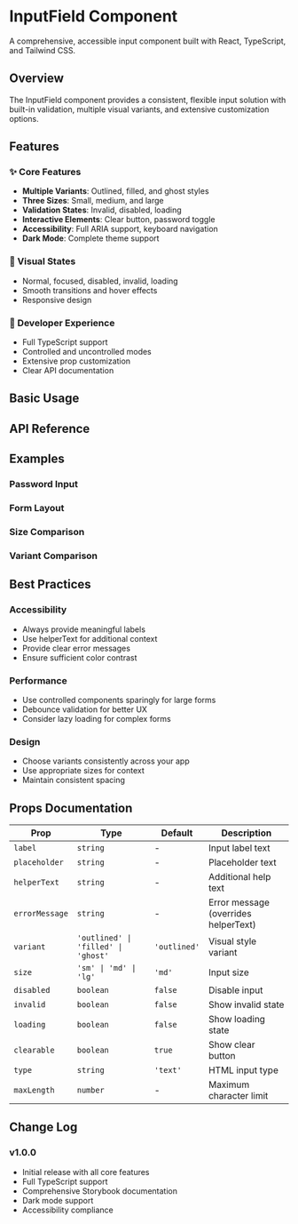<!-- src/components/InputField/InputField.mdx -->

<Meta of={InputFieldStories} />

# InputField Component

A comprehensive, accessible input component built with React, TypeScript, and Tailwind CSS.

## Overview

The InputField component provides a consistent, flexible input solution with built-in validation, multiple visual variants, and extensive customization options.

## Features

### ✨ Core Features
- **Multiple Variants**: Outlined, filled, and ghost styles
- **Three Sizes**: Small, medium, and large
- **Validation States**: Invalid, disabled, loading
- **Interactive Elements**: Clear button, password toggle
- **Accessibility**: Full ARIA support, keyboard navigation
- **Dark Mode**: Complete theme support

### 🎨 Visual States
- Normal, focused, disabled, invalid, loading
- Smooth transitions and hover effects
- Responsive design

### 🔧 Developer Experience
- Full TypeScript support
- Controlled and uncontrolled modes
- Extensive prop customization
- Clear API documentation

## Basic Usage

<Canvas of={InputFieldStories.Default} />

## API Reference

<ArgTypes of={InputFieldStories} />

## Examples

### Password Input
<Canvas of={InputFieldStories.Password} />

### Form Layout
<Canvas of={InputFieldStories.FormExample} />

### Size Comparison
<Canvas of={InputFieldStories.AllSizes} />

### Variant Comparison
<Canvas of={InputFieldStories.AllVariants} />

## Best Practices

### Accessibility
- Always provide meaningful labels
- Use helperText for additional context
- Provide clear error messages
- Ensure sufficient color contrast

### Performance
- Use controlled components sparingly for large forms
- Debounce validation for better UX
- Consider lazy loading for complex forms

### Design
- Choose variants consistently across your app
- Use appropriate sizes for context
- Maintain consistent spacing

## Props Documentation

| Prop | Type | Default | Description |
|------|------|---------|-------------|
| `label` | `string` | - | Input label text |
| `placeholder` | `string` | - | Placeholder text |
| `helperText` | `string` | - | Additional help text |
| `errorMessage` | `string` | - | Error message (overrides helperText) |
| `variant` | `'outlined' \| 'filled' \| 'ghost'` | `'outlined'` | Visual style variant |
| `size` | `'sm' \| 'md' \| 'lg'` | `'md'` | Input size |
| `disabled` | `boolean` | `false` | Disable input |
| `invalid` | `boolean` | `false` | Show invalid state |
| `loading` | `boolean` | `false` | Show loading state |
| `clearable` | `boolean` | `true` | Show clear button |
| `type` | `string` | `'text'` | HTML input type |
| `maxLength` | `number` | - | Maximum character limit |

## Change Log

### v1.0.0
- Initial release with all core features
- Full TypeScript support
- Comprehensive Storybook documentation
- Dark mode support
- Accessibility compliance
